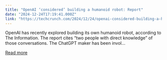 ```yaml
---
title: "OpenAI ‘considered’ building a humanoid robot: Report"
date: "2024-12-24T17:19:41.000Z"
link: "https://techcrunch.com/2024/12/24/openai-considered-building-a-humanoid-robot-report/"
---
```


OpenAI has recently explored building its own humanoid robot, according to The Information. The report cites “two people with direct knowledge” of those conversations. The ChatGPT maker has been invol...

[Read more](https://techcrunch.com/2024/12/24/openai-considered-building-a-humanoid-robot-report/)
